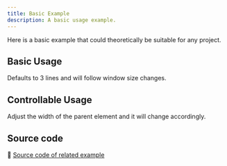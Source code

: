 ```yaml
---
title: Basic Example
description: A basic usage example.
---
```



Here is a basic example that could theoretically be suitable for any project.

## Basic Usage

Defaults to 3 lines and will follow window size changes.

<DefaultShowMore client:only="react" />

## Controllable Usage

Adjust the width of the parent element and it will change accordingly.

<ControllableShowMore client:only="react" />

## Source code

🔗 [Source code of related example](https://github.com/remanufacturing/react-truncate/blob/main/examples/basic/src/App.tsx)
